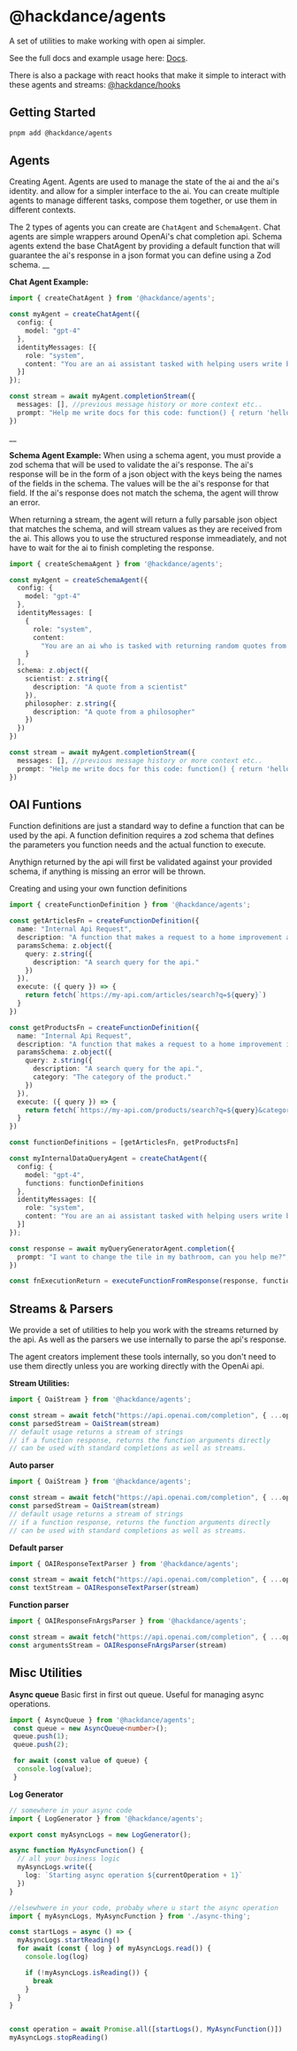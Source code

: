 # @hackdance/agents
A set of utilities to make working with open ai simpler.

See the full docs and example usage here: [Docs](https://oss.hack.dance).

There is also a package with react hooks that make it simple to interact with these agents and streams:
[@hackdance/hooks](https://oss.hack.dance/hooks)



## Getting Started

```bash
pnpm add @hackdance/agents
```


## Agents
Creating Agent. Agents are used to manage the state of the ai and the ai's identity.
and allow for a simpler interface to the ai. You can create multiple agents to manage
different tasks, compose them together, or use them in different contexts.

The 2 types of agents you can create are `ChatAgent` and `SchemaAgent`. Chat agents are
simple wrappers around OpenAi's chat completion api. Schema agents extend the base ChatAgent
by providing a default function that will guarantee the ai's response in a json format you
can define using a Zod schema.
__

**Chat Agent Example:**

```ts
import { createChatAgent } from '@hackdance/agents';

const myAgent = createChatAgent({
  config: {
    model: "gpt-4"
  },
  identityMessages: [{
    role: "system",
    content: "You are an ai assistant tasked with helping users write better documentation."
  }]
});

const stream = await myAgent.completionStream({
  messages: [], //previous message history or more context etc..
  prompt: "Help me write docs for this code: function() { return 'hello world' }"
})
```

__

**Schema Agent Example:**
When using a schema agent, you must provide a zod schema that will be used to validate
the ai's response. The ai's response will be in the form of a json object with the keys
being the names of the fields in the schema. The values will be the ai's response for
that field. If the ai's response does not match the schema, the agent will throw an error.

When returning a stream, the agent will return a fully parsable json object that matches
the schema, and will stream values as they are received from the ai. This allows you to
use the structured response immeadiately, and not have to wait for the ai to finish
completing the response.

```ts
import { createSchemaAgent } from '@hackdance/agents';

const myAgent = createSchemaAgent({
  config: {
    model: "gpt-4"
  },
  identityMessages: [
    {
      role: "system",
      content:
        "You are an ai who is tasked with returning random quotes from scientists and philosophers. You will return each quote always with the attribution of the quote at the end"
    }
  ],
  schema: z.object({
    scientist: z.string({
      description: "A quote from a scientist"
    }),
    philosopher: z.string({
      description: "A quote from a philosopher"
    })
  })
})

const stream = await myAgent.completionStream({
  messages: [], //previous message history or more context etc..
  prompt: "Help me write docs for this code: function() { return 'hello world' }"
})
```

## OAI Funtions
Function definitions are just a standard way to define a function that can be used
by the api. A function definition requires a zod schema that defines the parameters you function needs and the actual function to execute.

Anythign returned by the api will first be validated against your provided schema, if anything is missing an error will be thrown.


Creating and using your own function definitions
```ts
import { createFunctionDefinition } from '@hackdance/agents';

const getArticlesFn = createFunctionDefinition({
  name: "Internal Api Request",
  description: "A function that makes a request to a home improvement article API.",
  paramsSchema: z.object({
    query: z.string({
      description: "A search query for the api."
    })
  }),
  execute: ({ query }) => {
    return fetch(`https://my-api.com/articles/search?q=${query}`)
  }
})

const getProductsFn = createFunctionDefinition({
  name: "Internal Api Request",
  description: "A function that makes a request to a home improvement inventory API.",
  paramsSchema: z.object({
    query: z.string({
      description: "A search query for the api.",
      category: "The category of the product."
    })
  }),
  execute: ({ query }) => {
    return fetch(`https://my-api.com/products/search?q=${query}&category=${category}`)
  }
})

const functionDefinitions = [getArticlesFn, getProductsFn]

const myInternalDataQueryAgent = createChatAgent({
  config: {
    model: "gpt-4",
    functions: functionDefinitions
  },
  identityMessages: [{
    role: "system",
    content: "You are an ai assistant tasked with helping users write better documentation."
  }]
});

const response = await myQueryGeneratorAgent.completion({
  prompt: "I want to change the tile in my bathroom, can you help me?",
})

const fnExecutionReturn = executeFunctionFromResponse(response, functionDefinitions)

```


## Streams & Parsers
We provide a set of utilities to help you work with the streams returned by the api. As well as the parsers we use internally to parse the api's response.

The agent creators implement these tools internally, so you don't need to use them directly unless you are working directly with the OpenAi api.

**Stream Utilities:**

```ts
import { OaiStream } from '@hackdance/agents';

const stream = await fetch("https://api.openai.com/completion", { ...options })
const parsedStream = OaiStream(stream)
// default usage returns a stream of strings
// if a function response, returns the function arguments directly
// can be used with standard completions as well as streams.
```


**Auto parser**
```ts
import { OaiStream } from '@hackdance/agents';

const stream = await fetch("https://api.openai.com/completion", { ...options })
const parsedStream = OaiStream(stream)
// default usage returns a stream of strings
// if a function response, returns the function arguments directly
// can be used with standard completions as well as streams.
```

**Default parser**
```ts
import { OAIResponseTextParser } from '@hackdance/agents';

const stream = await fetch("https://api.openai.com/completion", { ...options })
const textStream = OAIResponseTextParser(stream)
```

**Function parser**
```ts
import { OAIResponseFnArgsParser } from '@hackdance/agents';

const stream = await fetch("https://api.openai.com/completion", { ...options })
const argumentsStream = OAIResponseFnArgsParser(stream)
```


## Misc Utilities


**Async queue**
Basic first in first out queue. Useful for managing async operations.

```ts
import { AsyncQueue } from '@hackdance/agents';
 const queue = new AsyncQueue<number>();
 queue.push(1);
 queue.push(2);

 for await (const value of queue) {
  console.log(value);
 }
 ```


**Log Generator**

```ts
// somewhere in your async code
import { LogGenerator } from '@hackdance/agents';

export const myAsyncLogs = new LogGenerator();

async function MyAsyncFunction() {
  // all your business logic
  myAsyncLogs.write({
    log: `Starting async operation ${currentOperation + 1}`
  })
}
 ```

```ts
//elsewhwere in your code, probaby where u start the async operation
import { myAsyncLogs, MyAsyncFunction } from './async-thing';

const startLogs = async () => {
  myAsyncLogs.startReading()
  for await (const { log } of myAsyncLogs.read()) {
    console.log(log)

    if (!myAsyncLogs.isReading()) {
      break
    }
  }
}


const operation = await Promise.all([startLogs(), MyAsyncFunction()])
myAsyncLogs.stopReading()
 ```
